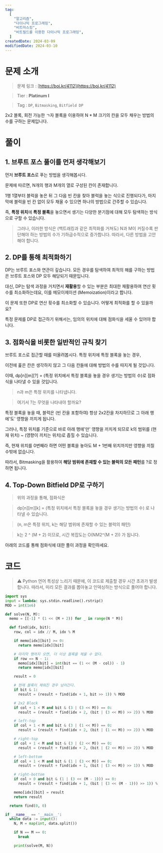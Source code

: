 ```yaml
---
tag:
  [
    "알고리즘",
    "다이나믹 프로그래밍",
    "비트마스킹",
    "비트필드를 이용한 다이나믹 프로그래밍",
  ]
createdDate: 2024-03-09
modifiedDate: 2024-03-10
---
```


# 문제 소개

> 문제 링크 : [https://boj.kr/4112](https://boj.kr/4112)

> Tier : **Platinum I**

> Tag : `DP`, `Bitmasking`, `Bitfield DP`

2x2 블록, 회전 가능한 ㄱ자 블록을 이용하여 N \* M 크기의 칸을 모두 채우는 방법의 수를 구하는 문제입니다.

# 풀이

## 1. 브루트 포스 풀이를 먼저 생각해보기

먼저 **브루트 포스**로 푸는 방법을 생각해봅시다.

문제에 따르면, N개의 행과 M개의 열로 구성된 칸이 존재합니다.

1행 1열부터 블럭을 놓은 뒤 그 다음 빈 칸을 찾아 블럭을 놓는 식으로 진행되다가, 마지막에 블럭을 빈 칸 없이 모두 채울 수 있으면 하나의 방법으로 간주할 수 있습니다.

즉, **특정 위치**에 **특정 블록**을 놓으면서 생기는 다양한 분기점에 대해 모두 탐색하는 방식으로 구할 수 있습니다.

> 그러나, 이러한 방식은 (백트래킹과 같은 최적화를 거쳐도) N과 M이 커질수록 판단해야 하는 방법의 수가 기하급수적으로 증가합니다. 따라서, 다른 방법을 고안해야 합니다.

## 2. DP를 통해 최적화하기

DP는 브루트 포스와 연관이 깊습니다. 모든 경우를 탐색하여 최적의 해를 구하는 방법은 브루트 포스와 DP 모두 해당되기 때문입니다.

대신, DP는 탐색 과정을 거치면서 **재활용**할 수 있는 부분은 최대한 재활용하여 연산 횟수를 최소화하는데요, 이를 메모이제이션 (Memoization)이라고 합니다.

이 문제 또한 DP로 연산 횟수를 최소화할 수 있습니다. 어떻게 최적화를 할 수 있을까요?

특정 문제를 DP로 접근하기 위해서는, 임의의 위치에 대해 점화식을 세울 수 있어야 합니다.

## 3. 점화식을 비롯한 일반적인 규칙 찾기

브루트 포스로 접근할 때를 떠올려봅시다. 특정 위치에 특정 블록을 놓는 경우,

이전에 훑은 칸은 생각하지 않고 그 다음 칸들에 대해 방법의 수를 따지게 될 것입니다.

이때, dp[n][m][?] = (특정 위치에서 특정 블록을 놓을 경우 생기는 방법의 수)로 점화식을 나타낼 수 있을 것입니다.

> n과 m은 특정 위치를 나타냅니다.

> 여기서 ?는 무엇을 나타내야 할까요?

특정 블록을 놓을 때, 블럭은 (빈 칸을 포함하여) 항상 2x2칸을 차지하므로 그 아래 행에'도' 영향을 끼치게 됩니다.

그러나, 특정 위치를 기준으로 바로 아래 행에'만' 영향을 끼치게 되므로 k의 범위를 (현재 위치) ~ (영향이 끼치는 위치)로 좁힐 수 있습니다.

즉, 현재 위치를 0번째라 하면 어떤 블록을 놓아도 M + 1번째 위치까지만 영향을 끼칠 수밖에 없습니다.

따라서, Bitmasking을 활용하여 **해당 범위에 존재할 수 있는 블럭의 모든 패턴**를 ?로 정하면 됩니다.

## 4. Top-Down Bitfield DP로 구하기

> 위의 과정을 통해, 점화식은

> dp[n][m][k] = (특정 위치에서 특정 블록을 놓을 경우 생기는 방법의 수) 로 나타낼 수 있습니다.

> (n, m은 특정 위치, k는 해당 범위에 존재할 수 있는 블럭의 패턴)

> k는 2 ^ (M + 2) 이므로, 시간 복잡도는 O(NM2^(M + 2)) 가 됩니다.

아래의 코드를 통해 점화식에 대한 풀이 과정을 확인하세요.

# 코드

> ⚠️ Python 언어 특성상 느리기 때문에, 이 코드로 제출할 경우 시간 초과가 발생합니다. 따라서, 미리 모든 결과를 뽑아놓고 인덱싱하는 방식으로 풀어야 합니다.

```solution.py
import sys
input = lambda: sys.stdin.readline().rstrip()
MOD = int(1e6)

def solve(N, M):
  memo = [[-1] * (1 << (M + 2)) for _ in range(N * M)]

  def find(idx, bit):
    row, col = idx // M, idx % M

    if memo[idx][bit] >= 0:
      return memo[idx][bit]

    # 마지막 행까지 오면, 더 이상 블록을 채울 수 없다.
    if row == N - 1:
      memo[idx][bit] = int(bit == (1 << (M - col)) - 1)
      return memo[idx][bit]

    result = 0

    # 현재 블록이 채워진 경우 넘어간다.
    if bit & 1:
      result = (result + find(idx + 1, bit >> 1)) % MOD

    # 2x2 Block
    if col + 1 < M and bit & (3 | (3 << M)) == 0:
      result = (result + find(idx + 2, (bit | (3 << M)) >> 2)) % MOD

    # left-top
    if col + 1 < M and bit & (3 | (1 << M)) == 0:
      result = (result + find(idx + 2, (bit | (1 << M)) >> 2)) % MOD

    # right-top
    if col + 1 < M and bit & (3 | (2 << M)) == 0:
      result = (result + find(idx + 2, (bit | (2 << M)) >> 2)) % MOD

    # left-bottom
    if col + 1 < M and bit & (1 | (3 << M)) == 0:
      result = (result + find(idx + 1, (bit | (3 << M)) >> 1)) % MOD

    # right-bottom
    if col > 0 and bit & (1 | (3 << (M - 1))) == 0:
      result = (result + find(idx + 1, (bit | (3 << (M - 1))) >> 1)) % MOD

    memo[idx][bit] = result
    return result

  return find(0, 0)

if __name__ == '__main__':
  while data := input():
    N, M = map(int, data.split())

    if N == M == 0:
      break

    print(solve(M, N))

```
